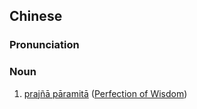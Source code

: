 {{also|般若波罗蜜多}}
==Chinese==
{{zh-forms|s=般若波罗蜜多|type=24}}

===Pronunciation===
{{zh-pron
|m=bōrě bōluómìduō
|cat=n
}}

===Noun===
{{zh-noun}}

# {{lb|zh|Buddhism}} [[w:Perfection of Wisdom|prajñā pāramitā]] ([[w:Perfection of Wisdom|Perfection of Wisdom]])